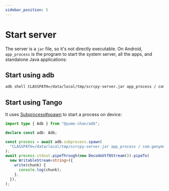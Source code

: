 ```yaml
---
sidebar_position: 5
---
```


# Start server

The server is a `jar` file, so it's not directly executable. On Android, `app_process` is the program to start the system server, all the apps, and standalone Java applications:

## Start using adb

```bash
adb shell CLASSPATH=/data/local/tmp/scrcpy-server.jar app_process / com.genymobile.scrcpy.Server 2.1
```

## Start using Tango

It uses [Subprocess#spawn](../tango/commands/subprocess.md#start-process-in-raw-mode) to start a process on device:

```ts transpile
import type { Adb } from "@yume-chan/adb";

declare const adb: Adb;

const process = await adb.subprocess.spawn(
  "CLASSPATH=/data/local/tmp/scrcpy-server.jar app_process / com.genymobile.scrcpy.Server 2.1",
);
await process.stdout.pipeThrough(new DecodeUtf8Stream()).pipeTo(
  new WritableStream<string>({
    write(chunk) {
      console.log(chunk);
    },
  }),
);
```
